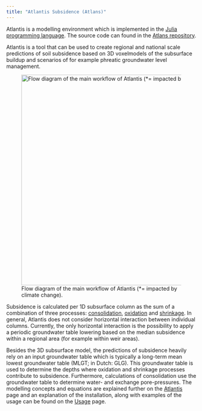 ```yaml
---
title: "Atlantis Subsidence (Atlans)"
---
```


Atlantis is a modelling environment which is implemented in the [Julia programming language](https://julialang.org/). The source code can found in the [Atlans repository](https://gitlab.com/deltares/subsidence/atlans.jl.git).

Atlantis is a tool that can be used to create regional and national scale predictions of soil subsidence based on 3D voxelmodels of the subsurface buildup and scenarios of for example phreatic groundwater level management. 

![Flow diagram of the main workflow of Atlantis (*= impacted by climate change).](../images/flow_diagram.png){#fig-workflow width=560}

Subsidence is calculated per 1D subsurface column as the sum of a combination of three processes: [consolidation](core/consolidation.qmd), [oxidation](core/oxidation.qmd) and [shrinkage](core/shrinkage.qmd). In general, Atlantis does not consider horizontal interaction between individual columns. Currently, the only horizontal interaction is the possibility to apply a periodic groundwater table lowering based on the median subsidence within a regional area (for example within weir areas).

Besides the 3D subsurface model, the predictions of subsidence heavily rely on an input groundwater table which is typically a long-term mean lowest groundwater table (MLGT; in Dutch: GLG). This groundwater table is used to determine the depths where oxidation and shrinkage processes contribute to subsidence. Furthermore, calculations of consolidation use the groundwater table to determine water- and exchange pore-pressures. The modelling concepts and equations are explained further on the [Atlantis](core/index.qmd) page and an explanation of the installation, along with examples of the usage can be found on the [Usage](usage/index.qmd) page.
